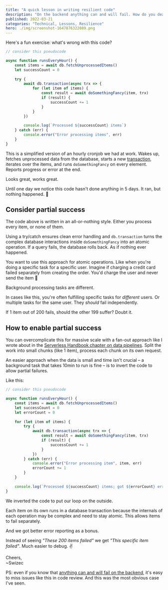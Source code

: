 ```yaml
---
title: "A quick lesson in writing resilient code" 
description: "On the backend anything can and will fail. How do you deal with that?" 
published: 2022-03-21
categories: "Technical, Lessons, Resilience"
hero: ./img/screenshot-1647876322089.png
---
```


Here's a fun exercise: what's wrong with this code?

```javascript
// consider this pseudocode

async function runsEveryHour() {
	const items = await db.fetchUnprocessedItems()
	let successCount = 0
	
	try {
		await db.transaction(async trx => {
			for (let item of items) {
				const result = await doSomethingFancy(item, trx)
				if (result) {
					successCount += 1
				}
			}
		})
		
		console.log(`Processed ${successCount} items`)
	} catch (err) {
		console.error("Error processing items", err)
	}
}
```

This is a simplified version of an hourly cronjob we had at work. Wakes up, fetches unprocessed data from the database, starts a new [transaction](https://en.wikipedia.org/wiki/Database_transaction), iterates over the items, and runs `doSomethingFancy` on every element. Reports progress or error at the end.

Looks great, works great.

Until one day we notice this code hasn't done anything in 5 days. It ran, but nothing happened. 🤨

## Consider partial success

The code above is written in an all-or-nothing style. Either you process every item, or none of them.

Using a try/catch ensures clean error handling and `db.transaction` turns the complex database interactions inside `doSomethingFancy` into an atomic operation. If a query fails, the database rolls back. As if nothing ever happened.

You want to use this approach for atomic operations. Like when you're doing a specific task for a specific user. Imagine if charging a credit card failed separately from creating the order. You'd charge the user and never send the item 😬

Background processing tasks are different.

In cases like this, you're often fulfilling specific tasks for *different* users. Or multiple tasks for the same user. They *should* fail independently.

If 1 item out of 200 fails, should the other 199 suffer? Doubt it.

## How to enable partial success

You can overcomplicate this for massive scale with a fan-out approach like I wrote about in the [Serverless Handbook chapter on data pipelines](https://serverlesshandbook.dev/lambda-pipelines). Split the work into small chunks (like 1 item), process each chunk on its own request.

An easier approach when the data is small and time isn't crucial – a background task that takes 10min to run is fine – is to invert the code to allow partial failures.

Like this:

```javascript
// consider this pseudocode

async function runsEveryHour() {
	const items = await db.fetchUnprocessedItems()
	let successCount = 0
	let errorCount = 0
	
	for (let item of items) {
		try {
			await db.transaction(async trx => {		
				const result = await doSomethingFancy(item, trx)
				if (result) {
					successCount += 1
				}
			})
		} catch (err) {
			console.error("Error processing item", item, err)
			errorCount += 1
		}
	}
		
	console.log(`Processed ${successCount} items; got ${errorCount} errors`)
}
```

We inverted the code to put our loop on the outside. 

Each item on its own runs in a database transaction because the internals of each operation may be complex and need to stay atomic. This allows items to fail separately.

And we got better error reporting as a bonus. 

Instead of seeing *"These 200 items failed"* we get *"This specific item failed"*. Much easier to debug. ✌️

Cheers,<br/>
~Swizec

PS: even if you know that [anything can and will fail on the backend](https://serverlesshandbook.dev/robust-backend-design), it's easy to miss issues like this in code review. And this was the most obvious case I've seen.
